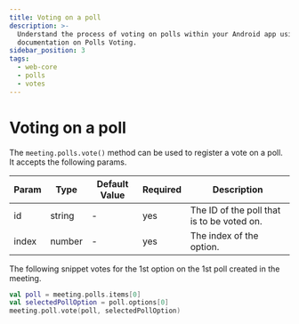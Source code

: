 ```yaml
---
title: Voting on a poll
description: >-
  Understand the process of voting on polls within your Android app using Dyte's
  documentation on Polls Voting.
sidebar_position: 3
tags:
  - web-core
  - polls
  - votes
---
```


# Voting on a poll

The `meeting.polls.vote()` method can be used to register a vote on a poll. It
accepts the following params.

| Param | Type   | Default Value | Required | Description                                |
| ----- | ------ | ------------- | -------- | ------------------------------------------ |
| id    | string | -             | yes      | The ID of the poll that is to be voted on. |
| index | number | -             | yes      | The index of the option.                   |

The following snippet votes for the 1st option on the 1st poll created in the
meeting.

```kotlin
val poll = meeting.polls.items[0]
val selectedPollOption = poll.options[0]
meeting.poll.vote(poll, selectedPollOption)
```

<head>
  <title>Android Core Voting on a poll</title>
  <meta name="description" content="Understand the process of voting on polls within your Android app using Dyte's documentation on Polls Voting."/>
</head>
